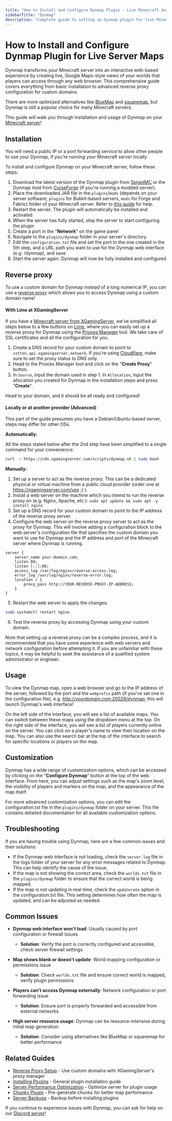 ```yaml
---
title: "How to Install and Configure Dynmap Plugin - Live Minecraft Server Map Guide"
sidebarTitle: "Dynmap"
description: "Complete guide to setting up Dynmap plugin for live Minecraft server maps. Learn installation, configuration, custom domains with reverse proxy, and troubleshooting for interactive web-based world viewing."
---
```


# How to Install and Configure Dynmap Plugin for Live Server Maps

Dynmap transforms your Minecraft server into an interactive web-based experience by creating live, Google Maps-style views of your worlds that players can access through any web browser. This comprehensive guide covers everything from basic installation to advanced reverse proxy configuration for custom domains.

There are more optimized alternatives like [BlueMap](https://github.com/BlueMap-Minecraft/BlueMap) and [squaremap](https://github.com/jpenilla/squaremap), but Dynmap is still a popular choice for many Minecraft servers.<br/>

This guide will walk you through installation and usage of Dynmap on your [Minecraft server](https://xgamingserver.com/minecraft)!

## Installation

<Warning>
    You will need a public IP or a port forwarding service to allow other people to use your Dynmap, if you're running your Minecraft server locally.
</Warning>

To install and configure Dynmap on your Minecraft server, follow these steps:

1. Download the latest version of the Dynmap plugin from [SpigotMC](https://www.spigotmc.org/resources/dynmap%C2%AE.274/) or the Dynmap mod from [CurseForge](https://www.curseforge.com/minecraft/mc-mods/dynmapforge) (if you're running a modded server).
2. Place the downloaded JAR file in the `plugins`/`mods` (depends on your server software; `plugins` for Bukkit-based servers, `mods` for Forge and Fabric) folder of your Minecraft server. Refer to [this guide](../../../lime/importing-files) for help.
3. Restart the server. The plugin will automatically be installed and activated
4. When the server has fully started, stop the server to start configuring the plugin
5. Create a port in the "**Network**" on the game panel
6. Navigate to the `plugins/dynmap` folder in your server's directory
7. Edit the `configuration.txt` file and set the port to the one created in the 5th step, and a URL path you want to use for the Dynmap web interface (e.g. /dynmap), and save
8. Start the server again. Dynmap will now be fully installed and configured

## Reverse proxy

To use a custom domain for Dynmap instead of a long numerical IP, you can use a [reverse proxy](https://en.wikipedia.org/wiki/Reverse_proxy) which allows you to access Dynmap using a custom domain name!

#### With Lime at XGamingServer

If you have a [Minecraft server from XGamingServer](https://xgamingserver.com/minecraft), we've simplified all steps below to a few buttons on [Lime](https://game.xgamingserver.com), where you can easily set up a reverse proxy for Dynmap using the [Proxies Manager](lime/proxies) tool. We take care of SSL certificates and all the configuration for you.

1. Create a DNS record for your custom domain to point to `cotton.api.xgamingserver.network`. If you're using [Cloudflare](https://cloudflare.com), make sure to set the proxy status to DNS only.
2. Head to the Proxies Manager tool and click on the "**Create Proxy**" button.
3. In `Source`, input the domain used in step 1. In `Allocation`, input the allocation you created for Dynmap in the installation steps and press "**Create**".

Head to your domain, and it should be all ready and configured!

#### Locally or at another provider (Advanced)

<Warning>
    This part of the guide presumes you have a Debian/Ubuntu-based server, steps may differ for other OSs.
</Warning>

**Automatically:**

All the steps stated below after the 2nd step have been simplified to a single command for your convenience:

```bash dynmap.conf
curl -s https://cdn.xgamingserver.com/scripts/dynmap.sh | sudo bash
```

**Manually:**

1. Set up a server to act as the reverse proxy. This can be a dedicated physical or virtual machine from a public cloud provider (order one at https://xgamingserver.com/vps ;) ).
2. Install a web server on the machine which you intend to run the reverse proxy on (e.g. Nginx, Apache, etc.): `sudo apt update && sudo apt -y install nginx`
3. Set up a DNS record for your custom domain to point to the IP address of the reverse proxy server.
4. Configure the web server on the reverse proxy server to act as the proxy for Dynmap. This will involve adding a configuration block to the web server's configuration file that specifies the custom domain you want to use for Dynmap and the IP address and port of the Minecraft server where Dynmap is running.

```nginx dynmap.conf
server {                                                                                                                                                   
    server_name your-domain.com;
    listen 80;
    listen [::]:80;
    access_log /var/log/nginx/reverse-access.log;
    error_log /var/log/nginx/reverse-error.log;
    location / {
        proxy_pass http://YOUR-REVERSE-PROXY-IP-ADDRESS;
    }
} 
```

5. Restart the web server to apply the changes:

```bash
sudo systemctl restart nginx
```

6. Test the reverse proxy by accessing Dynmap using your custom domain.

Note that setting up a reverse proxy can be a complex process, and it is recommended that you have some experience with web servers and network configuration before attempting it. If you are unfamiliar with these topics, it may be helpful to seek the assistance of a qualified system administrator or engineer.

## Usage

To view the Dynmap map, open a web browser and go to the IP address of the server, followed by the port and the `webprefix` path (if you've set one in the configuration file), e.g. http://yourdomain.com:20029/dynmap; this will launch Dynmap's web interface!

On the left side of the interface, you will see a list of available maps. You can switch between these maps using the dropdown menu at the top. On the right side of the interface, you will see a list of players currently online on the server. You can click on a player's name to view their location on the map. You can also use the search bar at the top of the interface to search for specific locations or players on the map.

## Customization

Dynmap has a wide range of customization options, which can be accessed by clicking on the "**Configure Dynmap**" button at the top of the web interface. From here, you can adjust settings such as the map's zoom level, the visibility of players and markers on the map, and the appearance of the map itself.

For more advanced customization options, you can edit the configuration.txt file in the `plugins/dynmap` folder on your server. This file contains detailed documentation for all available customization options.

## Troubleshooting

If you are having trouble using Dynmap, here are a few common issues and their solutions:

- If the Dynmap web interface is not loading, check the `server.log` file in the logs folder of your server for any error messages related to Dynmap. This can help identify the cause of the issue.
- If the map is not showing the correct area, check the `worlds.txt` file in the `plugins/dynmap` folder to ensure that the correct world is being mapped.
- If the map is not updating in real-time, check the `updaterate` option in the configuration.txt file. This setting determines how often the map is updated, and can be adjusted as needed.

## Common Issues

- **Dynmap web interface won't load**: Usually caused by port configuration or firewall issues
  - **Solution**: Verify the port is correctly configured and accessible, check server firewall settings

- **Map shows blank or doesn't update**: World mapping configuration or permissions issue
  - **Solution**: Check `worlds.txt` file and ensure correct world is mapped, verify plugin permissions

- **Players can't access Dynmap externally**: Network configuration or port forwarding issue
  - **Solution**: Ensure port is properly forwarded and accessible from external networks

- **High server resource usage**: Dynmap can be resource-intensive during initial map generation
  - **Solution**: Consider using alternatives like BlueMap or squaremap for better performance

## Related Guides

- [Reverse Proxy Setup](/panel/proxies) - Use custom domains with XGamingServer's proxy manager
- [Installing Plugins](/games/minecraft/installing-mods) - General plugin installation guide
- [Server Performance Optimization](/games/minecraft/aikars-flags) - Optimize server for plugin usage
- [Chunky Plugin](/games/minecraft/plugins/chunky) - Pre-generate chunks for better map performance
- [Server Backups](/panel/backups) - Backup before installing plugins

If you continue to experience issues with Dynmap, you can ask for help on our [Discord server](https://xgamingserver.com/discord)!

